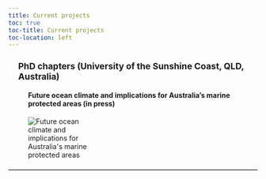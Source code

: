 ```yaml
---
title: Current projects
toc: true
toc-title: Current projects
toc-location: left
---
```


<style>
  .document-title::after {
    content: "";
    display: block;
    position: absolute;
    left: 0;
    bottom: 0;
    width: 100%;
    height: 2px; /* Thickness of the line */
    background-color: black; /* Color of the line */
  }
  
  .image-left {
    float: left;
    margin-right: 20px; /* Adjust the spacing between the image and text */
    margin-left: 40px; /* Adjust the spacing between the image and left margin */
    max-width: 30%; /* Adjust the width of the image */
    height: auto; /* Maintain aspect ratio */
  }

  /* Custom header sizes */
  h1 {
    font-size: 2em; /* Size for h1 headings */
  }

  h2 {
    font-size: 1.5em; /* Size for h2 headings */
  }

  h3 {
    font-size: 1.25em; /* Size for h3 headings */
    font-weight: bold; /* Makes the text bold */
    margin-left: 20px; /* Indent the h3 headings */
  }

  h4 {
    font-size: 1em; /* Size for h4 headings */
    margin-left: 40px; /* Indent the h4 headings */
  }
  
  /* Clearfix class to handle floated elements */
  .clearfix::after {
    content: "";
    display: table;
    clear: both;
  }
  
  /* Style for horizontal lines */
  .section-divider {
    border: none;
    border-top: 2px solid #ccc; /* Thickness and color of the line */
    margin: 20px 0; /* Spacing above and below the line */
  }
</style>


### PhD chapters (University of the Sunshine Coast, QLD, Australia)

#### Future ocean climate and implications for Australia's marine protected areas (in press)

<img src="climref_overlap.png" class="image-left" alt="Future ocean climate and implications for Australia's marine protected areas"/>



<!-- Clear the float -->
<div class="clearfix"></div>

<hr class="section-divider"/>
